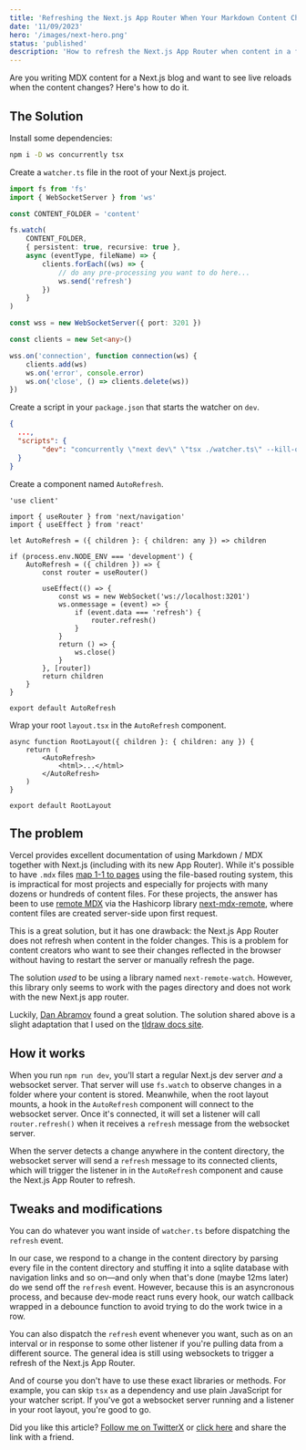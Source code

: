 ```yaml
---
title: 'Refreshing the Next.js App Router When Your Markdown Content Changes'
date: '11/09/2023'
hero: '/images/next-hero.png'
status: 'published'
description: 'How to refresh the Next.js App Router when content in a folder changes. Yes, websockets.'
---
```


Are you writing MDX content for a Next.js blog and want to see live reloads when the content changes? Here's how to do it.

## The Solution

Install some dependencies:

```bash
npm i -D ws concurrently tsx
```

Create a `watcher.ts` file in the root of your Next.js project.

```ts
import fs from 'fs'
import { WebSocketServer } from 'ws'

const CONTENT_FOLDER = 'content'

fs.watch(
	CONTENT_FOLDER,
	{ persistent: true, recursive: true },
	async (eventType, fileName) => {
		clients.forEach((ws) => {
			// do any pre-processing you want to do here...
			ws.send('refresh')
		})
	}
)

const wss = new WebSocketServer({ port: 3201 })

const clients = new Set<any>()

wss.on('connection', function connection(ws) {
	clients.add(ws)
	ws.on('error', console.error)
	ws.on('close', () => clients.delete(ws))
})
```

Create a script in your `package.json` that starts the watcher on `dev`.

```json
{
  ...,
  "scripts": {
		"dev": "concurrently \"next dev\" \"tsx ./watcher.ts\" --kill-others",
  }
}
```

Create a component named `AutoRefresh`.

```tsx
'use client'

import { useRouter } from 'next/navigation'
import { useEffect } from 'react'

let AutoRefresh = ({ children }: { children: any }) => children

if (process.env.NODE_ENV === 'development') {
	AutoRefresh = ({ children }) => {
		const router = useRouter()

		useEffect(() => {
			const ws = new WebSocket('ws://localhost:3201')
			ws.onmessage = (event) => {
				if (event.data === 'refresh') {
					router.refresh()
				}
			}
			return () => {
				ws.close()
			}
		}, [router])
		return children
	}
}

export default AutoRefresh
```

Wrap your root `layout.tsx` in the `AutoRefresh` component.

```tsx
async function RootLayout({ children }: { children: any }) {
	return (
		<AutoRefresh>
			<html>...</html>
		</AutoRefresh>
	)
}

export default RootLayout
```

## The problem

Vercel provides excellent documentation of using Markdown / MDX together with Next.js (including with its new App Router). While it's possible to have `.mdx` files [map 1-1 to pages](https://nextjs.org/docs/pages/building-your-application/configuring/mdx) using the file-based routing system, this is impractical for most projects and especially for projects with many dozens or hundreds of content files. For these projects, the answer has been to use [remote MDX](https://nextjs.org/docs/app/building-your-application/configuring/mdx#remote-mdx) via the Hashicorp library [next-mdx-remote](https://github.com/hashicorp/next-mdx-remote#react-server-components-rsc--nextjs-app-directory-support), where content files are created server-side upon first request.

This is a great solution, but it has one drawback: the Next.js App Router does not refresh when content in the folder changes. This is a problem for content creators who want to see their changes reflected in the browser without having to restart the server or manually refresh the page.

The solution _used_ to be using a library named `next-remote-watch`. However, this library only seems to work with the pages directory and does not work with the new Next.js app router.

Luckily, [Dan Abramov](https://github.com/gaearon/overreacted.io/pull/797/files) found a great solution. The solution shared above is a slight adaptation that I used on the [tldraw docs site](https://tldraw.dev).

## How it works

When you run `npm run dev`, you'll start a regular Next.js dev server _and_ a websocket server. That server will use `fs.watch` to observe changes in a folder where your content is stored. Meanwhile, when the root layout mounts, a hook in the `AutoRefresh` component will connect to the websocket server. Once it's connected, it will set a listener will call `router.refresh()` when it receives a `refresh` message from the websocket server.

When the server detects a change anywhere in the content directory, the websocket server will send a `refresh` message to its connected clients, which will trigger the listener in in the `AutoRefresh` component and cause the Next.js App Router to refresh.

## Tweaks and modifications

You can do whatever you want inside of `watcher.ts` before dispatching the `refresh` event.

In our case, we respond to a change in the content directory by parsing every file in the content directory and stuffing it into a sqlite database with navigation links and so on—and only when that's done (maybe 12ms later) do we send off the `refresh` event. However, because this is an asyncronous process, and because dev-mode react runs every hook, our watch callback wrapped in a debounce function to avoid trying to do the work twice in a row.

You can also dispatch the `refresh` event whenever you want, such as on an interval or in response to some other listener if you're pulling data from a different source. The general idea is still using websockets to trigger a refresh of the Next.js App Router.

And of course you don't have to use these exact libraries or methods. For example, you can skip `tsx` as a dependency and use plain JavaScript for your watcher script. If you've got a websocket server running and a listener in your root layout, you're good to go.

Did you like this article? [Follow me on TwitterX](https://twitter.com/steveruizok) or [click here](https://together.tldraw.com/) and share the link with a friend.
